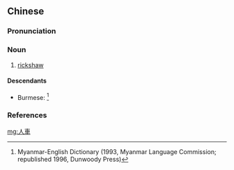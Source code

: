 {{also|人车}}
==Chinese==
{{zh-forms|s=人车}}

===Pronunciation===
{{zh-pron
|mn=lâng-chhia
|cat=n
}}

===Noun===
{{zh-noun}}

# {{lb|zh|Min Nan}} [[rickshaw]]

====Descendants====
* Burmese: {{l|my|လန်ချား|tr=làn-chá}} {{qualifier|borrowed}}<ref>Myanmar-English Dictionary (1993, Myanmar Language Commission; republished 1996, Dunwoody Press)</ref>

===References===
<references/>

[[mg:人車]]